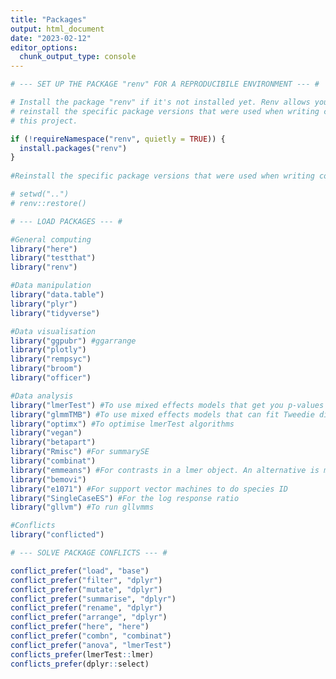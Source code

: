```yaml
---
title: "Packages"
output: html_document
date: "2023-02-12"
editor_options: 
  chunk_output_type: console
---
```


```r

# --- SET UP THE PACKAGE "renv" FOR A REPRODUCIBILE ENVIRONMENT --- #

# Install the package "renv" if it's not installed yet. Renv allows you to 
# reinstall the specific package versions that were used when writing code for 
# this project. 

if (!requireNamespace("renv", quietly = TRUE)) {
  install.packages("renv")
}
 
#Reinstall the specific package versions that were used when writing code for this project. 

# setwd("..")
# renv::restore()
```

```r

# --- LOAD PACKAGES --- #

#General computing
library("here")
library("testthat")
library("renv")

#Data manipulation
library("data.table")
library("plyr")
library("tidyverse")

#Data visualisation
library("ggpubr") #ggarrange
library("plotly")
library("rempsyc")
library("broom")
library("officer")

#Data analysis
library("lmerTest") #To use mixed effects models that get you p-values and F statistics
library("glmmTMB") #To use mixed effects models that can fit Tweedie distributions for biomass data
library("optimx") #To optimise lmerTest algorithms
library("vegan")
library("betapart")
library("Rmisc") #For summarySE
library("combinat")
library("emmeans") #For contrasts in a lmer object. An alternative is multcomp.
library("bemovi")
library("e1071") #For support vector machines to do species ID 
library("SingleCaseES") #For the log response ratio
library("gllvm") #To run gllvmms

#Conflicts
library("conflicted")
```

```r

# --- SOLVE PACKAGE CONFLICTS --- #

conflict_prefer("load", "base")
conflict_prefer("filter", "dplyr")
conflict_prefer("mutate", "dplyr")
conflict_prefer("summarise", "dplyr")
conflict_prefer("rename", "dplyr")
conflict_prefer("arrange", "dplyr")
conflict_prefer("here", "here")
conflict_prefer("combn", "combinat")
conflict_prefer("anova", "lmerTest")
conflicts_prefer(lmerTest::lmer)
conflicts_prefer(dplyr::select)
```